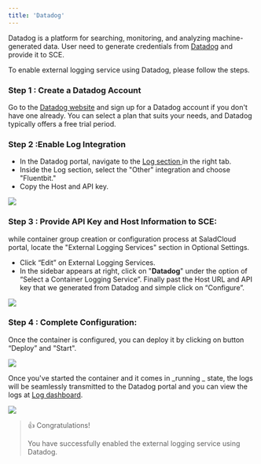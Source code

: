 ```yaml
---
title: 'Datadog'
---
```


Datadog is a platform for searching, monitoring, and analyzing machine-generated data. User need to generate credentials
from [Datadog](https://www.datadoghq.com/) and provide it to SCE.

To enable external logging service using Datadog, please follow the steps.

### **Step 1 : Create a Datadog Account**

Go to the [Datadog website](https://www.datadoghq.com/) and sign up for a Datadog account if you don't have one already.
You can select a plan that suits your needs, and Datadog typically offers a free trial period.

### **Step 2 :Enable Log Integration**

- In the Datadog portal, navigate to the [Log section ](https://us5.datadoghq.com/logs/onboarding/other)in the right
  tab.
- Inside the Log section, select the "Other" integration and choose "Fluentbit."
- Copy the Host and API key.

<img src="/products/sce/container-groups/external-logging/images/datadog-get-credentials.png" />

### **Step 3 : Provide API Key and Host Information to SCE**:

while container group creation or configuration process at SaladCloud portal, locate the "External Logging Services"
section in Optional Settings.

- Click “Edit” on External Logging Services.
- In the sidebar appears at right, click on "**Datadog**" under the option of “Select a Container Logging Service”.
  Finally past the Host URL and API key that we generated from Datadog and simple click on “Configure”.

<img src="/products/sce/container-groups/external-logging/images/select-datadog.png" />

### **Step 4 : Complete Configuration**:

Once the container is configured, you can deploy it by clicking on button “Deploy” and "Start".

<img src="/products/sce/container-groups/external-logging/images/complete-datadog.png" />

Once you've started the container and it comes in _running _ state, the logs will be seamlessly transmitted to the
Datadog portal and you can view the logs at [Log dashboard](https://us5.datadoghq.com/logs).

<img src="/products/sce/container-groups/external-logging/images/datadog-portal.png" />

> 👍 Congratulations!
>
> You have successfully enabled the external logging service using Datadog.
